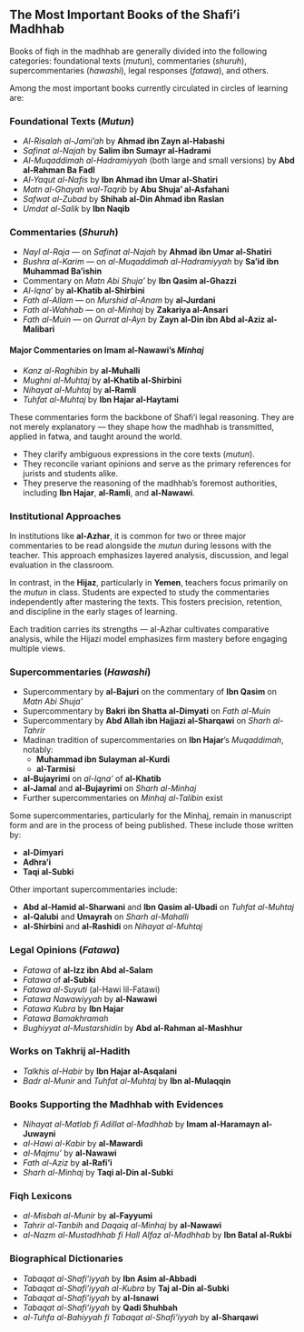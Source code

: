 ## The Most Important Books of the Shafi'i Madhhab

Books of fiqh in the madhhab are generally divided into the following categories: foundational texts (*mutun*), commentaries (*shuruh*), supercommentaries (*hawashi*), legal responses (*fatawa*), and others.

Among the most important books currently circulated in circles of learning are:

### Foundational Texts (*Mutun*)

- *Al-Risalah al-Jami'ah* by **Ahmad ibn Zayn al-Habashi**
- *Safinat al-Najah* by **Salim ibn Sumayr al-Hadrami**
- *Al-Muqaddimah al-Hadramiyyah* (both large and small versions) by **Abd al-Rahman Ba Fadl**
- *Al-Yaqut al-Nafis* by **Ibn Ahmad ibn Umar al-Shatiri**
- *Matn al-Ghayah wal-Taqrib* by **Abu Shuja' al-Asfahani**
- *Safwat al-Zubad* by **Shihab al-Din Ahmad ibn Raslan**
- *Umdat al-Salik* by **Ibn Naqib**

### Commentaries (*Shuruh*)

- *Nayl al-Raja* — on *Safinat al-Najah* by **Ahmad ibn Umar al-Shatiri**
- *Bushra al-Karim* — on *al-Muqaddimah al-Hadramiyyah* by **Sa'id ibn Muhammad Ba'ishin**
- Commentary on *Matn Abi Shuja'* by **Ibn Qasim al-Ghazzi**
- *Al-Iqna'* by **al-Khatib al-Shirbini**
- *Fath al-Allam* — on *Murshid al-Anam* by **al-Jurdani**
- *Fath al-Wahhab* — on *al-Minhaj* by **Zakariya al-Ansari**
- *Fath al-Muin* — on *Qurrat al-Ayn* by **Zayn al-Din ibn Abd al-Aziz al-Malibari**

#### Major Commentaries on Imam al-Nawawi’s *Minhaj*

- *Kanz al-Raghibin* by **al-Muhalli**
- *Mughni al-Muhtaj* by **al-Khatib al-Shirbini**
- *Nihayat al-Muhtaj* by **al-Ramli**
- *Tuhfat al-Muhtaj* by **Ibn Hajar al-Haytami**

::: {.callout-important title="Why These Commentaries Matter"}

These commentaries form the backbone of Shafi'i legal reasoning. They are not merely explanatory — they shape how the madhhab is transmitted, applied in fatwa, and taught around the world.

- They clarify ambiguous expressions in the core texts (*mutun*).
- They reconcile variant opinions and serve as the primary references for jurists and students alike.
- They preserve the reasoning of the madhhab's foremost authorities, including **Ibn Hajar**, **al-Ramli**, and **al-Nawawi**.

### Institutional Approaches

In institutions like **al-Azhar**, it is common for two or three major commentaries to be read alongside the *mutun* during lessons with the teacher. This approach emphasizes layered analysis, discussion, and legal evaluation in the classroom.

In contrast, in the **Hijaz**, particularly in **Yemen**, teachers focus primarily on the *mutun* in class. Students are expected to study the commentaries independently after mastering the texts. This fosters precision, retention, and discipline in the early stages of learning.

Each tradition carries its strengths — al-Azhar cultivates comparative analysis, while the Hijazi model emphasizes firm mastery before engaging multiple views.

:::

### Supercommentaries (*Hawashi*)

- Supercommentary by **al-Bajuri** on the commentary of **Ibn Qasim** on *Matn Abi Shuja'*
- Supercommentary by **Bakri ibn Shatta al-Dimyati** on *Fath al-Muin*
- Supercommentary by **Abd Allah ibn Hajjazi al-Sharqawi** on *Sharh al-Tahrir*
- Madinan tradition of supercommentaries on **Ibn Hajar**’s *Muqaddimah*, notably:
  - **Muhammad ibn Sulayman al-Kurdi**
  - **al-Tarmisi**
- **al-Bujayrimi** on *al-Iqna'* of **al-Khatib**
- **al-Jamal** and **al-Bujayrimi** on *Sharh al-Minhaj*
- Further supercommentaries on *Minhaj al-Talibin* exist

::: {.callout-note title="Unpublished Treasures"}
Some supercommentaries, particularly for the Minhaj, remain in manuscript form and are in the process of being published. These include those written by:

- **al-Dimyari**
- **Adhra'i**
- **Taqi al-Subki**
:::

Other important supercommentaries include:

- **Abd al-Hamid al-Sharwani** and **Ibn Qasim al-Ubadi** on *Tuhfat al-Muhtaj*
- **al-Qalubi** and **Umayrah** on *Sharh al-Mahalli*
- **al-Shirbini** and **al-Rashidi** on *Nihayat al-Muhtaj*

### Legal Opinions (*Fatawa*)

- *Fatawa* of **al-Izz ibn Abd al-Salam**
- *Fatawa* of **al-Subki**
- *Fatawa al-Suyuti* (al-Hawi lil-Fatawi)
- *Fatawa Nawawiyyah* by **al-Nawawi**
- *Fatawa Kubra* by **Ibn Hajar**
- *Fatawa Bamakhramah*
- *Bughiyyat al-Mustarshidin* by **Abd al-Rahman al-Mashhur**

### Works on Takhrij al-Hadith

- *Talkhis al-Habir* by **Ibn Hajar al-Asqalani**
- *Badr al-Munir* and *Tuhfat al-Muhtaj* by **Ibn al-Mulaqqin**

### Books Supporting the Madhhab with Evidences

- *Nihayat al-Matlab fi Adillat al-Madhhab* by **Imam al-Haramayn al-Juwayni**
- *al-Hawi al-Kabir* by **al-Mawardi**
- *al-Majmu'* by **al-Nawawi**
- *Fath al-Aziz* by **al-Rafi'i**
- *Sharh al-Minhaj* by **Taqi al-Din al-Subki**

### Fiqh Lexicons

- *al-Misbah al-Munir* by **al-Fayyumi**
- *Tahrir al-Tanbih* and *Daqaiq al-Minhaj* by **al-Nawawi**
- *al-Nazm al-Mustadhhab fi Hall Alfaz al-Madhhab* by **Ibn Batal al-Rukbi**

### Biographical Dictionaries

- *Tabaqat al-Shafi'iyyah* by **Ibn Asim al-Abbadi**
- *Tabaqat al-Shafi'iyyah al-Kubra* by **Taj al-Din al-Subki**
- *Tabaqat al-Shafi'iyyah* by **al-Isnawi**
- *Tabaqat al-Shafi'iyyah* by **Qadi Shuhbah**
- *al-Tuhfa al-Bahiyyah fi Tabaqat al-Shafi'iyyah* by **al-Sharqawi**


